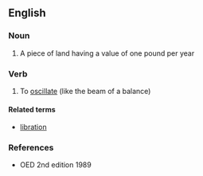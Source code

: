 ==English==

===Noun===
{{en-noun}}

#{{obsolete}} A piece of land having a value of one pound per year

===Verb===
{{en-verb|librat|ing}}

# To [[oscillate]] (like the beam of a balance)

====Related terms====
*[[libration]]

===References===
*OED 2nd edition 1989